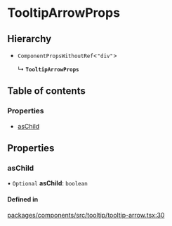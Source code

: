 # TooltipArrowProps

## Hierarchy

- `ComponentPropsWithoutRef`\<`"div"`\>

  ↳ **`TooltipArrowProps`**

## Table of contents

### Properties

- [asChild](TooltipArrowProps.md#aschild)

## Properties

### asChild

• `Optional` **asChild**: `boolean`

#### Defined in

[packages/components/src/tooltip/tooltip-arrow.tsx:30](https://github.com/vtex/shoreline/blob/9b5214c2f/packages/components/src/tooltip/tooltip-arrow.tsx#L30)
